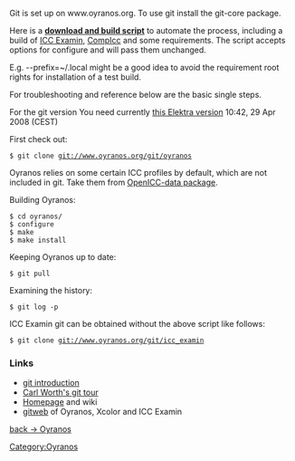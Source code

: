 Git is set up on www.oyranos.org. To use git install the git-core package.

Here is a [https://www.behrmann.name/temp/icc_examin-build.sh '''download and build script'''] to automate the process, including a build of [[ICC Examin]], [http://compicc.sf.net CompIcc] and some requirements. The script accepts options for configure and will pass them unchanged. 

E.g. --prefix=~/.local  might be a good idea to avoid the requirement root rights for installation of a test build.


For troubleshooting and reference below are the basic single steps.

For the git version You need currently [http://www.markus-raab.org/ftp/elektra-0.7.0.tar.gz this Elektra version] 10:42, 29 Apr 2008 (CEST)

First check out:
 $ git clone git://www.oyranos.org/git/oyranos

Oyranos relies on some certain ICC profiles by default, which are not included in git. Take them from [https://sourceforge.net/projects/openicc/files/OpenICC-Profiles OpenICC-data package].

Building Oyranos:
 $ cd oyranos/
 $ configure
 $ make
 $ make install

Keeping Oyranos up to date:
 $ git pull

Examining the history:
 $ git log -p



ICC Examin git can be obtained without the above script like follows:
 $ git clone git://www.oyranos.org/git/icc_examin

=== Links ===
* [http://www.kernel.org/pub/software/scm/git/docs/user-manual.html#git-quick-start git introduction]
* [http://cworth.org/hgbook-git/tour/ Carl Worth's git tour]
* [http://git.or.cz/ Homepage] and wiki
* [http://www.oyranos.org/scm gitweb] of Oyranos, Xcolor and ICC Examin

[[Oyranos|back -> Oyranos]]
[[Category:Oyranos]]